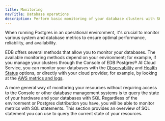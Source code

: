 ```yaml
---
title: Monitoring 
navTitle: Database operations
description: Perform basic monitoring of your database clusters with SQL. 
---
```


When running Postgres in an operational environment, it's crucial to monitor various system and database metrics to ensure optimal performance, reliability, and availability. 

EDB offers several methods that allow you to monitor your databases. The available monitoring methods depend on your environment; for example, if you manage your clusters through the Console of EDB Postgres® AI Cloud Service, you can monitor your databases with the [Observability](/biganimal/latest/using_cluster/05_monitoring_and_logging/monitoring_using_biganimal_observability/) and [Health Status](/biganimal/latest/using_cluster/05_monitoring_and_logging/health_status/) options, or directly with your cloud provider, for example, by looking at the [AWS metrics and logs](/biganimal/latest/using_cluster/05_monitoring_and_logging/monitoring_from_aws/).

A more general way of monitoring your resources without requiring access to the Console or other database management systems is to query the state of your hardware and your databases with SQL   Regardless of the environment or Postgres distribution you have, you will be able to monitor metrics with SQL statements. This section provides an overview of SQL statement you can use to query the current state of your resources. 

